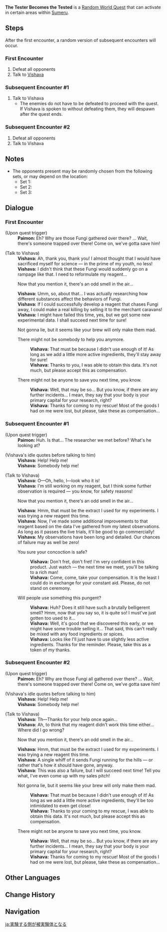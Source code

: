 {{stub|More locations, if any; check enemy list}}
{{Quest Infobox
|id             = 30032
|image          = The Tester Becomes the Tested.png
|type           = World
|group          = Random World
|characters     = Paimon;Traveler;Vishava
|startLocation  = [[Ardravi Valley]], [[Sumeru]]
|startLocation2 = [[Avidya Forest]], Sumeru
|startLocation3 = [[Gandha Hill]], Sumeru
|startLocation4 = [[Vissudha Field]], Sumeru
|startLocation5 = [[Chatrakam Cave]], Sumeru
|region         = Sumeru
|otherRewards   = 
*AR-Dependent Rewards
}}
'''The Tester Becomes the Tested''' is a [[Random World Quest]] that can activate in certain areas within [[Sumeru]].

==Steps==
After the first encounter, a random version of subsequent encounters will occur.

===First Encounter===
# Defeat all opponents
# Talk to [[Vishava]]

===Subsequent Encounter #1===
# Talk to Vishava
#* The enemies do not have to be defeated to proceed with the quest. If Vishava is spoken to without defeating them, they will despawn after the quest ends.

===Subsequent Encounter #2===
# Defeat all opponents
# Talk to Vishava

==Notes==
* The opponents present may be randomly chosen from the following sets, or may depend on the location:{{verify}}
** Set 1: {{Enemy List|Floating Dendro Fungus * 2; Stretchy Pyro Fungus * 1}}
** Set 2: {{Enemy List|Stretchy Geo Fungus * 3}}<!--Ardravi Valley variant, west of Port Ormos; also occurred 1x at Chatrakam Cave aboveground-->
** Set 3: {{Enemy List|Stretchy Pyro Fungus*2; Whirling Electro Fungus}}<!--occurred 2x at Chatrakam Cave aboveground, 1x Vissudha Field (sw of Vanarana)-->

==Dialogue==
{{Quest Description|The botanist Vishava is attempting to perform some dangerous experiments on Fungi...}}
===First Encounter===
{{Dialogue Start}}
;(Upon quest trigger)
:'''Paimon:''' Eh? Why are those Fungi gathered over there? ...&nbsp;Wait, there's someone trapped over there! Come on, we've gotta save him!

;(Talk to Vishava)
:'''Vishava:''' Ah, thank you, thank you! I almost thought that I would have sacrificed myself for science &mdash; in the prime of my youth, no less!
:'''Vishava:''' I didn't think that these Fungi would suddenly go on a rampage like that. I need to reformulate my reagent...
:{{DIcon}} Now that you mention it, there's an odd smell in the air...
:'''Vishava:''' Umm, so, about that... I was actually researching how different substances affect the behaviors of Fungi.
:'''Vishava:''' If I could successfully develop a reagent that chases Fungi away, I could make a real killing by selling it to the merchant caravans!
:'''Vishava:''' I might have failed this time, yes, but we got some new experimental data. I shall succeed next time for sure!
:{{DIcon}} Not gonna lie, but it seems like your brew will only make them mad.
:{{DIcon}} There might not be somebody to help you anymore.<!--Needs verifying on the exact wording. I clicked too fast.-->
::'''Vishava:''' That must be because I didn't use enough of it! As long as we add a little more active ingredients, they'll stay away for sure!
::'''Vishava:''' Thanks to you, I was able to obtain this data. It's not much, but please accept this as compensation.
:{{DIcon}} There might not be anyone to save you next time, you know.
::'''Vishava:''' Well, that may be so... But you know, if there are any further incidents... I mean, they say that your body is your primary capital for your research, right?
::'''Vishava:''' Thanks for coming to my rescue! Most of the goods I had on me were lost, but please, take these as compensation...
{{Dialogue End}}

===Subsequent Encounter #1===
<!--also fourth encounter near Vanarana-->
{{Dialogue Start}}
;(Upon quest trigger)
:'''Paimon:''' Huh. Is that... The researcher we met before? What's he looking at?

;(Vishava's idle quotes before talking to him)
:'''Vishava:''' Help! Help me!
:'''Vishava:''' Somebody help me!

;(Talk to Vishava)
:'''Vishava:''' O&mdash;Oh, hello, l&mdash;look who it is!
:'''Vishava:''' I'm still working on my reagent, but I think some further observation is required &mdash; you know, for safety reasons!
:{{DIcon}} Now that you mention it, there's an odd smell in the air...
:'''Vishava:''' Hmm, that must be the extract I used for my experiments. I was trying a new reagent this time.
:'''Vishava:''' Now, I've made some additional improvements to that reagent based on the data I've gathered from my latest observations. As long as it passes the live trials, it'll be good to go commercially!
:'''Vishava:''' My observations have been long and detailed. Our chances of failure may as well be zero!
:{{DIcon}} You sure your concoction is safe?
::'''Vishava:''' Don't fret, don't fret! I'm very confident in this product. Just watch &mdash; the next time we meet, you'll be talking to a rich man!
::'''Vishava:''' Come, come, take your compensation. It is the least I could do in exchange for your constant aid. Please, do not stand on ceremony.
:{{DIcon}} Will people use something this pungent?
::'''Vishava:''' Huh? Does it still have such a brutally belligerent smell? Hmm, now that you say so, it is quite so! I must've just gotten too used to it...
::'''Vishava:''' Well, it's good that we discovered this early, or we might have some trouble selling it... That said, this can't really be mixed with any food ingredients or spices.
::'''Vishava:''' Looks like I'll just have to use slightly less active ingredients. Thanks for the reminder. Please, take this as a token of my thanks.
{{Dialogue End}}

===Subsequent Encounter #2===
<!--Encounter North of the Chatrakam cave underground waypoint...again-->
<!--this is also the fourth encounter for Chatrakam overworld-->
{{Dialogue Start}}
;(Upon quest trigger)
:'''Paimon:''' Eh? Why are those Fungi all gathered over there? ...&nbsp;Wait, there's someone trapped over there! Come on, we've gotta save him!

;(Vishava's idle quotes before talking to him)
:'''Vishava:''' Help! Help me!
:'''Vishava:''' Somebody help me!

;(Talk to Vishava)
:'''Vishava:''' Th&mdash;Thanks for your help once again...
:'''Vishava:''' Ah, to think that my reagent didn't work this time either... Where did I go wrong?
:{{DIcon}} Now that you mention it, there's an odd smell in the air...
:'''Vishava:''' Hmm, that must be the extract I used for my experiments. I was trying a new reagent this time.
:'''Vishava:''' A single whiff of it sends Fungi running for the hills &mdash; or rather that's how it should have gone, anyway.
:'''Vishava:''' This was also a failure, but I will succeed next time! Tell you what, I've even come up with my sales pitch!
:{{DIcon}} Not gonna lie, but it seems like your brew will only make them mad.
::'''Vishava:''' That must be because I didn't use enough of it! As long as we add a little more active ingredients, they'll be too intimidated to even get close!
::'''Vishava:''' Thanks to your coming to my rescue, I was able to obtain this data. It's not much, but please accept this as compensation.
:{{DIcon}} There might not be anyone to save you next time, you know.
::'''Vishava:''' Well, that may be so... But you know, if there are any further incidents... I mean, they say that your body is your primary capital for your research, right?
::'''Vishava:''' Thanks for coming to my rescue! Most of the goods I had on me were lost, but please, take these as compensation...
{{Dialogue End}}

==Other Languages==
{{Other Languages
|en      = The Tester Becomes the Tested
|zhs     = 实验家，变成了实验品
|zhs_rm  = Shíyàn-jiā, Biànchéngle Shíyàn-pǐn
|zht     = 實驗家，變成了實驗品
|zht_rm  = Shíyàn-jiā, Biànchéngle Shíyàn-pǐn
|zh_tl   = 
|ja      = 実験する側が被実験体となる
|ja_rm   = Jikkensuru Soba ga Hijikkentai to Naru
|ja_tl   = Those Beside the Experiment Become the Subjects
|ko      = 실험체가 된 실험자
|ko_tl   = The Tester Becomes the Tested
|es      = El investigador se convierte en investigado
|es_tl   = The Researcher Becomes Researched
|fr      = Le testeur testé
|fr_tl   = The Tested Tester
|ru      = Экспериментатор, превратившийся в объект эксперимента
|ru_tl   = The Experimenter Becomes the Object of Experiment
|th      = ผู้ทดลองกลายเป็นของทดลอง
|th_rm   = 
|th_tl   = 
|vi      = Nhà Thí Nghiệm Biến Thành Vật Thí Nghiệm
|vi_tl   = 
|de      = Der Tester wird zum Getesteten
|de_tl   = The Tester Becomes the Tested
|id      = Dari Mencobai Jadi Dicobai
|id_tl   = From Testing to Being Tested
|pt      = O Pesquisador se Torna o Pesquisado
|pt_tl   = 
|tr      = Test Eden Test Edilen Oldu
|tr_tl   = 
|it      = Lo sperimentatore diventa esperimento
|it_tl   = 
}}

==Change History==
{{Change History|3.0}}

==Navigation==
{{Quests by Type Navbox|type=Random World Quests}}

[[ja:実験する側が被実験体となる]]